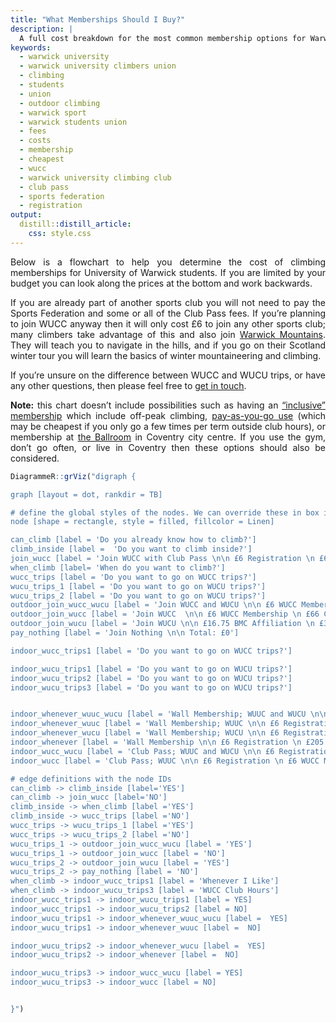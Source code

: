 ```yaml
---
title: "What Memberships Should I Buy?"
description: | 
  A full cost breakdown for the most common membership options for Warwick University students.
keywords:
  - warwick university
  - warwick university climbers union
  - climbing
  - students
  - union
  - outdoor climbing
  - warwick sport
  - warwick students union
  - fees
  - costs
  - membership
  - cheapest
  - wucc
  - warwick university climbing club
  - club pass
  - sports federation
  - registration
output: 
  distill::distill_article:
    css: style.css
---
```


<style>
body {
text-align: justify}
</style>

Below is a flowchart to help you determine the cost of climbing memberships for University of Warwick students. If you are limited by your budget you can look along the prices at the bottom and work backwards.

If you are already part of another sports club you will not need to pay the Sports Federation and some or all of the Club Pass fees. If you're planning to join WUCC anyway then it will only cost £6 to join any other sports club; many climbers take advantage of this and also join [Warwick Mountains](https://www.warwickmountains.com/). They will teach you to navigate in the hills, and if you go on their Scotland winter tour you will learn the basics of winter mountaineering and climbing.

If you're unsure on the difference between WUCC and WUCU trips, or have any other questions, then please feel free to [get in touch](contact.html).

**Note:** this chart doesn't include possibilities such as having an ["inclusive" membership](https://warwick.ac.uk/services/sport/join/student-memberships/) which include off-peak climbing, [pay-as-you-go use](https://warwick.ac.uk/services/sport/active/climbing/#prices) (which may be cheapest if you only go a few times per term outside club hours), or membership at [the Ballroom](https://www.ballroomclimbing.co.uk/) in Coventry city centre. If you use the gym, don't go often, or live in Coventry then these options should also be considered.

```r
DiagrammeR::grViz("digraph {

graph [layout = dot, rankdir = TB]

# define the global styles of the nodes. We can override these in box if we wish
node [shape = rectangle, style = filled, fillcolor = Linen]

can_climb [label = 'Do you already know how to climb?']
climb_inside [label =  'Do you want to climb inside?']
join_wucc [label = 'Join WUCC with Club Pass \n\n £6 Registration \n £6 Club Membership \n £66 Club Pass \n £32 Sports Federation \n £16.85 BMC Affiliation \n\n Total: £126.85']
when_climb [label= 'When do you want to climb?']
wucc_trips [label = 'Do you want to go on WUCC trips?']
wucu_trips_1 [label = 'Do you want to go on WUCU trips?']
wucu_trips_2 [label = 'Do you want to go on WUCU trips?']
outdoor_join_wucc_wucu [label = 'Join WUCC and WUCU \n\n £6 WUCC Membership \n £66 Club Pass \n £32 Sports Federation \n £16.85 BMC Affiliation \n £3.25 WUCU Membership \n\n Total: £124.10']
outdoor_join_wucc [label = 'Join WUCC  \n\n £6 WUCC Membership \n £66 Club Pass \n £32 Sports Federation \n £16.85 BMC Affiliation \n\n Total: £120.85 ']
outdoor_join_wucu [label = 'Join WUCU \n\n £16.75 BMC Affiliation \n £3.25 WUCU Membership \n\n Total: £20']
pay_nothing [label = 'Join Nothing \n\n Total: £0']

indoor_wucc_trips1 [label = 'Do you want to go on WUCC trips?']

indoor_wucu_trips1 [label = 'Do you want to go on WUCU trips?']
indoor_wucu_trips2 [label = 'Do you want to go on WUCU trips?']
indoor_wucu_trips3 [label = 'Do you want to go on WUCU trips?']


indoor_whenever_wuuc_wucu [label = 'Wall Membership; WUUC and WUCU \n\n £6 Registration \n £205 Climbing Membership \n £6 WUCC Membership \n £66 Club Pass \n £32 Sports Federation \n £16.85 BMC Affiliation \n £3.25 WUCU Membership \n\n Total: £335.10']
indoor_whenever_wuuc [label = 'Wall Membership; WUUC \n\n £6 Registration \n £205 Climbing Membership \n £6 WUCC Membership \n £66 Club Pass \n £32 Sports Federation \n £16.85 BMC Affiliation \n\n Total: £331.85']
indoor_whenever_wucu [label = 'Wall Membership; WUCU \n\n £6 Registration \n £205 Climbing Membership \n £16.75 BMC Affiliation \n £3.25 WUCU Membership \n\n Total: £231']
indoor_whenever [label = 'Wall Membership \n\n £6 Registration \n £205 Climbing Membership \n\n Total: £211']
indoor_wucc_wucu [label = 'Club Pass; WUUC and WUCU \n\n £6 Registration \n £6 WUCC Membership \n £66 Club Pass \n £32 Sports Federation \n £16.85 BMC Affiliation \n £3.25 WUCU Membership \n\n Total: £130.10']
indoor_wucc [label = 'Club Pass; WUUC \n\n £6 Registration \n £6 WUCC Membership \n £66 Club Pass \n £32 Sports Federation \n £16.85 BMC Affiliation \n\n Total: £126.85']

# edge definitions with the node IDs
can_climb -> climb_inside [label='YES']
can_climb -> join_wucc [label='NO']
climb_inside -> when_climb [label ='YES']
climb_inside -> wucc_trips [label ='NO']
wucc_trips -> wucu_trips_1 [label ='YES']
wucc_trips -> wucu_trips_2 [label ='NO']
wucu_trips_1 -> outdoor_join_wucc_wucu [label = 'YES']
wucu_trips_1 -> outdoor_join_wucc [label = 'NO']
wucu_trips_2 -> outdoor_join_wucu [label = 'YES']
wucu_trips_2 -> pay_nothing [label = 'NO']
when_climb -> indoor_wucc_trips1 [label = 'Whenever I Like']
when_climb -> indoor_wucu_trips3 [label = 'WUCC Club Hours']
indoor_wucc_trips1 -> indoor_wucu_trips1 [label = YES]
indoor_wucc_trips1 -> indoor_wucu_trips2 [label = NO]
indoor_wucu_trips1 -> indoor_whenever_wuuc_wucu [label =  YES]
indoor_wucu_trips1 -> indoor_whenever_wuuc [label =  NO]

indoor_wucu_trips2 -> indoor_whenever_wucu [label =  YES]
indoor_wucu_trips2 -> indoor_whenever [label =  NO]

indoor_wucu_trips3 -> indoor_wucc_wucu [label = YES]
indoor_wucu_trips3 -> indoor_wucc [label = NO]


}")

```